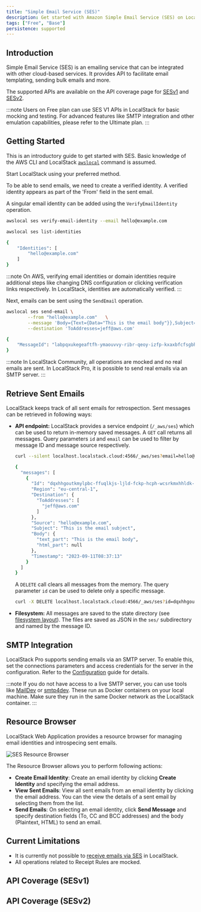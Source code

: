 ```yaml
---
title: "Simple Email Service (SES)"
description: Get started with Amazon Simple Email Service (SES) on LocalStack
tags: ["Free", "Base"]
persistence: supported
---
```



## Introduction

Simple Email Service (SES) is an emailing service that can be integrated with other cloud-based services.
It provides API to facilitate email templating, sending bulk emails and more.

The supported APIs are available on the API coverage page for [SESv1](#api-coverage-sesv1) and [SESv2](#api-coverage-sesv2).

:::note
Users on Free plan can use SES V1 APIs in LocalStack for basic mocking and testing.
For advanced features like SMTP integration and other emulation capabilities, please refer to the Ultimate plan.
:::

## Getting Started

This is an introductory guide to get started with SES.
Basic knowledge of the AWS CLI and LocalStack [`awslocal`](https://github.com/localstack/awscli-local) command is assumed.

Start LocalStack using your preferred method.

To be able to send emails, we need to create a verified identity.
A verified identity appears as part of the 'From' field in the sent email.

A singular email identity can be added using the `VerifyEmailIdentity` operation.

```bash
awslocal ses verify-email-identity --email hello@example.com

awslocal ses list-identities
```

```bash title="Output"
{
    "Identities": [
        "hello@example.com"
    ]
}
```

:::note
On AWS, verifying email identities or domain identities require additional steps like changing DNS configuration or clicking verification links respectively.
In LocalStack, identities are automatically verified.
:::

Next, emails can be sent using the `SendEmail` operation.

```bash
awslocal ses send-email \
        --from "hello@example.com"   \
        --message 'Body={Text={Data="This is the email body"}},Subject={Data="This is the email subject"}'   \
        --destination 'ToAddresses=jeff@aws.com'
```

```bash title="Output"
{
    "MessageId": "labpqxukegeaftfh-ymaouvvy-ribr-qeoy-izfp-kxaxbfcfsgbh-wpewvd"
}
```

:::note
In LocalStack Community, all operations are mocked and no real emails are sent.
In LocalStack Pro, it is possible to send real emails via an SMTP server.
:::

## Retrieve Sent Emails

LocalStack keeps track of all sent emails for retrospection.
Sent messages can be retrieved in following ways:
- **API endpoint:** LocalStack provides a service endpoint (`/_aws/ses`) which can be used to return in-memory saved messages.
    A `GET` call returns all messages.
    Query parameters `id` and `email` can be used to filter by message ID and message source respectively.

    ```bash
    curl --silent localhost.localstack.cloud:4566/_aws/ses?email=hello@example.com | jq .
    ```

    

    ```bash title="Output"
    {
      "messages": [
        {
          "Id": "dqxhhgoutkmylpbc-ffuqlkjs-ljld-fckp-hcph-wcsrkmxhhldk-pvadjc",
          "Region": "eu-central-1",
          "Destination": {
            "ToAddresses": [
              "jeff@aws.com"
            ]
          },
          "Source": "hello@example.com",
          "Subject": "This is the email subject",
          "Body": {
            "text_part": "This is the email body",
            "html_part": null
          },
          "Timestamp": "2023-09-11T08:37:13"
        }
      ]
    }
    ```
    A `DELETE` call clears all messages from the memory.
    The query parameter `id` can be used to delete only a specific message.

    ```bash
    curl -X DELETE localhost.localstack.cloud:4566/_aws/ses?id=dqxhhgoutkmylpbc-ffuqlkjs-ljld-fckp-hcph-wcsrkmxhhldk-pvadjc
    ```
- **Filesystem:** All messages are saved to the state directory (see [filesystem layout](/aws/capabilities/config/filesystem)).
    The files are saved as JSON in the `ses/` subdirectory and named by the message ID.

## SMTP Integration

LocalStack Pro supports sending emails via an SMTP server.
To enable this, set the connections parameters and access credentials for the server in the configuration.
Refer to the [Configuration](/aws/capabilities/config/configuration/#emails) guide for details.

:::note
If you do not have access to a live SMTP server, you can use tools like [MailDev](https://github.com/maildev/maildev) or [smtp4dev](https://github.com/rnwood/smtp4dev).
These run as Docker containers on your local machine.
Make sure they run in the same Docker network as the LocalStack container.
:::

## Resource Browser

LocalStack Web Application provides a resource browser for managing email identities and introspecing sent emails.

![SES Resource Browser](/images/aws/ses-resource-browser.png)

The Resource Browser allows you to perform following actions:
- **Create Email Identity**: Create an email identity by clicking **Create Identity** and specifying the email address.
- **View Sent Emails**: View all sent emails from an email identity by clicking the email address.
  You can the view the details of a sent email by selecting them from the list.
- **Send Emails**: On selecting an email identity, click **Send Message** and specify destination fields (To, CC and BCC addresses) and the body (Plaintext, HTML) to send an email.

## Current Limitations

- It is currently not possible to [receive emails via SES](https://docs.aws.amazon.com/ses/latest/dg/receiving-email.html) in LocalStack.
- All operations related to Receipt Rules are mocked.

## API Coverage (SESv1)

<FeatureCoverage service="ses" client:load />

## API Coverage (SESv2)

<FeatureCoverage service="sesv2" client:load />
